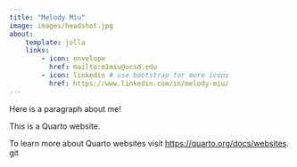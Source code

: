 ```yaml
---
title: "Melody Miu"
image: images/headshot.jpg
about: 
    template: jolla
    links:
        - icon: envelope
          href: mailto:m1miu@ucsd.edu
        - icon: linkedin # use bootstrap for more icons
          href: https://www.linkedin.com/in/melody-miu/
---
```


Here is a paragraph about me!

This is a Quarto website.

To learn more about Quarto websites visit <https://quarto.org/docs/websites>.
git 